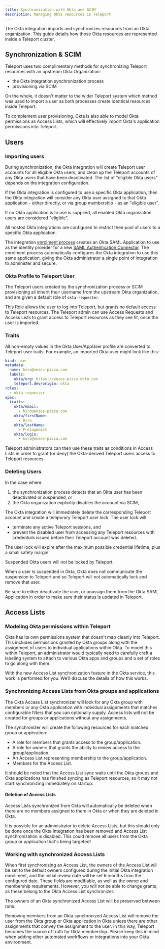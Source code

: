 ```yaml
---
title: Synchronization with Okta and SCIM
description: Managing Okta resources in Teleport
---
```


The Okta integration imports and synchronizes resources from an Okta
organization. This guide details how those Okta resources are represented inside
a Teleport cluster.

## Synchronization & SCIM

Teleport uses two complimentary methods for synchronizing Teleport resources with
an upstream Okta Organization:
 - the Okta integration synchronization process
 - provisioning via SCIM

On the whole, it doesn't matter to the wider Teleport system which method was
used to import a user as both processes create identical resources inside
Teleport.

To complement user provisioning, Okta is also able to model Okta permissions as
Access Lists, which will effectively import Okta's application permissions into
Teleport.

## Users

### Importing users

During synchronization, the Okta integration will create Teleport user accounts 
for all eligible Okta users, and clean up the Teleport accounts of any Okta users
that have been deactivated. The list of "eligible Okta users" depends on the
integration configuration. 

If the Okta integration is configured to use a specific Okta application, then
the Okta integration will consider any Okta user assigned to that Okta 
application - either directly, or via group membership - as an "eligible user". 

If no Okta application is to use is supplied, all enabled Okta organization
users are considered "eligible".

<Admonition type="note">
All hosted Okta integrations are configured to restrict their pool of users to
a specific Okta application.

The integration [enrolment process](hosted-guide.mdx) creates an Okta SAML
Application to use as the identity provider for a new
[SAML Authentication Connector](../../../authentication/sso/okta.mdx). The enrolment
process automatically configures the Okta integration to use this same
application, giving the Okta administrator a single point of integration to
administer and secure.
</Admonition>

### Okta Profile to Teleport User

The Teleport users created by the synchronization process or SCIM provisioning
all inherit their username from the upstream Okta organization, and are given a
default role of `okta-requester`. 

This Role allows the user to log into Teleport, but grants no default access to
Teleport resources. The Teleport admin can use Access Requests and Access Lists
to grant access to Teleport resources as they see fit, once the user is
imported.

### Traits

All non-empty values in the Okta User/AppUser profile are converted to Teleport
user traits. For example, an imported Okta user might look like this:

```yaml
kind: user
metadata:
  name: hiro@enzos-pizza.com
  labels:
    okta/org: https://enzos-pizza.okta.com
    teleport.dev/origin: okta
roles:
  - okta-requester
spec:
  traits:
    okta/email:
      - hiro@enzos-pizza.com
    okta/firstName:
      - Hiro
    okta/lastName:
      - Protagonist
    okta/login:
      - hiro@enzos-pizza.com
```

Teleport administrators can then use these traits as conditions in Access Lists
in order to grant (or deny) the Okta-derived Teleport users access to Teleport
resources.

### Deleting Users

In the case where
 1. the synchronization process detects that an Okta user has been deactivated
    or suspended, or 
 1. the Okta organization explicitly disables the account via SCIM, 
 
The Okta integration will immediately delete the corresponding Teleport
account and create a temporary Teleport user lock. The user lock will 
 - terminate any active Teleport sessions, and
 - prevent the disabled user from accessing any Teleport resources with
   credentials issued before their Teleport account was deleted.

The user lock will expire after the maximum possible credential lifetime, plus
a small safety margin.

<Admonition type="warning">
Suspended Okta users will not be locked by Teleport.

When a user is suspended in Okta, Okta does not communicate the suspension to
Teleport and so Teleport will not automatically lock and remove that user.

Be sure to either deactivate the user, or unassign them from the Okta SAML
Application in order to make sure their status is updated in Teleport.
</Admonition>

## Access Lists

### Modeling Okta permissions within Teleport

Okta has its own permissions system that doesn't map cleanly into Teleport. This
includes permissions granted by Okta groups along with the assignment of users to individual
applications within Okta. To model this within Teleport, an administrator would typically need
to carefully craft a labeling system to attach to various Okta apps and groups and a set of
roles to go along with them.

With the new Access List synchronization feature in the Okta service, this work is performed
for you. We'll discuss the details of how this works.

### Synchronizing Access Lists from Okta groups and applications

The Okta Access List synchronizer will look for any Okta group with members or any Okta
application with individual assignments that matches configurable filters that you can
optionally supply. Access lists will not be created for groups or applications without
any assignments.

The synchronizer will create the following resources for each matched group or application:

- A role for members that grants access to the group/application.
- A role for owners that grants the ability to review access to the group/application.
- An Access List representing membership to the group/application.
- Members for the Access List.

It should be noted that the Access List sync waits until the Okta groups and Okta applications
has finished syncing as Teleport resources, so it may not start synchronizing immediately on startup.

#### Deletion of Access Lists

Access Lists synchronized from Okta will automatically be deleted when there are no members assigned to them in
Okta or when they are deleted in Okta.

<Admonition type="warning">
It is possible for an administrator to delete Access Lists, but this should only be done once
the Okta integration has been removed and Access List synchronization is disabled. This could
remove all users from the Okta group or application that's being targeted!
</Admonition>

### Working with synchronized Access Lists

When first synchronizing an Access List, the owners of the Access List will be set to the default owners configured during the initial Okta integration enrollment, and the initial review date
will be set 6 months from the configured date. These fields are modifiable, as well as the owner and
membership requirements. However, you will not be able to change grants, as these belong to
the Okta Access List synchronizer.

The owners of an Okta synchronized Access List will be preserved between runs.

<Admonition type="warning">
Removing members from an Okta synchronized Access List will remove the user from the Okta group
or Okta application in Okta unless there are other assignments that convey the assignment to the
user. In this way, Teleport becomes the source of truth for Okta membership. Please keep this in mind
when adding other automated workflows or integrations into your Okta environment.
</Admonition>
